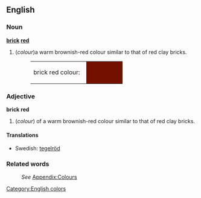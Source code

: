 ==English==
[[Category:English colors]]

===Noun===
'''[[brick]] [[red]]'''
#(''colour'')a warm brownish-red colour similar to that of red clay bricks.
#:<table><tr><td>brick red colour: &nbsp;</td><td bgcolor="#731000" width="80">&nbsp; </td></tr></table>

===Adjective===
'''brick red'''
#(''colour'') of a warm brownish-red colour similar to that of red clay bricks.

====Translations====
*Swedish: [[tegelröd]] 

===Related words===
:''See'' [[Wiktionary_Appendix:Colours|Appendix:Colours]]
